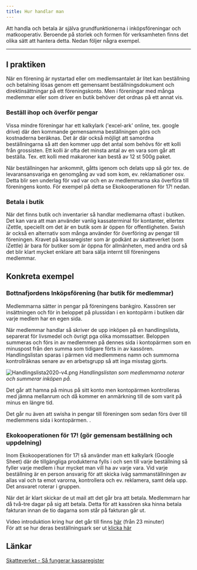 ```yaml
---
title: Hur handlar man
---
```


Att handla och betala är själva grundfunktionerna i inköpsföreningar och matkooperativ. Beroende på storlek och formen för verksamheten finns det olika sätt att hantera detta. Nedan följer några exempel.

---

## I praktiken

När en förening är nystartad eller om medlemsantalet är litet kan beställning och betalning lösas genom ett gemensamt beställningsdokument och direktinsättningar på ett föreningskonto. Men i föreningar med många medlemmar eller som driver en butik behöver det ordnas på ett annat vis.

### Beställ ihop och överför pengar

Vissa mindre föreningar har ett kalkylark ('excel-ark' online, tex. google drive) där den kommande gemensamma beställningen görs och kostnaderna beräknas. Det är där också möjligt att samordna beställningarna så att den kommer upp det antal som behövs för ett kolli från grossisten. Ett kolli är ofta det minsta antal av en vara som går att beställa. Tex. ett kolli med makaroner kan bestå av 12 st 500g paket.

När beställningen har ankommit, gåtts igenom och delats upp så gör tex. de levaransansvariga en genomgång av vad som kom, ev. reklamationer osv. Detta blir sen underlag för vad var och en av medlemmarna ska överföra till föreningens konto. För exempel på detta se Ekokooperationen för 17! nedan.

### Betala i butik

När det finns butik och inventarier så handlar medlemarna oftast i butiken. Det kan vara att man använder vanlig kassaterminal för kontanter, ellertex iZettle, speciellt om det är en butik som är öppen för offentligheten. Swish är också en alternativ som många använder för överföring av pengar till föreningen. Kravet på kassaregister som är godkänt av skatteverket (som iZettle) är bara för butiker som är öppna för allmänheten, med andra ord så det blir klart mycket enklare att bara sälja internt till föreningens medlemmar.

## Konkreta exempel

### Bottnafjordens Inköpsförening (har butik för medlemmar)

Medlemmarna sätter in pengar på föreningens bankgiro. Kassören ser insättningen och för in beloppet på plussidan i en kontopärm i butiken där varje medlem har en egen sida.

När medlemmar handlar så skriver de upp inköpen på en handlingslista, separerat för livsmedel och övrigt pga olika momssattser. Beloppen summeras och förs in av medlemmen på dennes sida i kontopärmen som en minuspost från den summa som tidigare förts in av kassören. Handlingslistan sparas i pärmen vid medlemmens namn och summorna kontrollräknas senare av en arbetsgrupp så att inga misstag gjorts.

![Handlingslista2020-v4.png](../static/img/Handlingslista2020-v4.png)
_Handlingslistan som medlemmarna noterar och summerar inköpen på._

Det går att hamna på minus på sitt konto men kontopärmen kontrolleras med jämna mellanrum och då kommer en anmärkning till de som varit på minus en längre tid.

Det går nu även att swisha in pengar till föreningen som sedan förs över till medlemmens sida i kontopärmen. .

### Ekokooperationen för 17! (gör gemensam beställning och uppdelning)

Inom Ekokooperationen för 17! så använder man ett kalkylark (Google Sheet) där de tillgängliga produkterna fylls i och sen till varje beställning så fyller varje medlem i hur mycket man vill ha av varje vara. Vid varje beställning är en person ansvarig för att skicka iväg sammanställningen av allas val och ta emot varorna, kontrollera och ev. reklamera, samt dela upp. Det ansvaret roterar i gruppen.

När det är klart skickar de ut mail att det går bra att betala. Medlemmarn har då två-tre dagar på sig att betala. Detta för att kassören ska hinna betala fakturan innan de tio dagarna som står på fakturan går ut.

Video introduktion kring hur det går till finns [här](https://www.youtube.com/watch?v=qXwgQ-Ev6dI&t=1380) (från 23 minuter)  
För att se hur deras beställningsark ser ut [klicka här](https://docs.google.com/spreadsheets/d/1VduTs0VD0Dw5ePxlxhZd4Kg54y71XBazLoQ14s7r0XQ/edit?usp=sharing)

## Länkar

[Skatteverket - Så fungerar kassaregister](https://www.skatteverket.se/foretagochorganisationer/drivaforetag/kassaregister.4.121b82f011a74172e5880005263.html)
